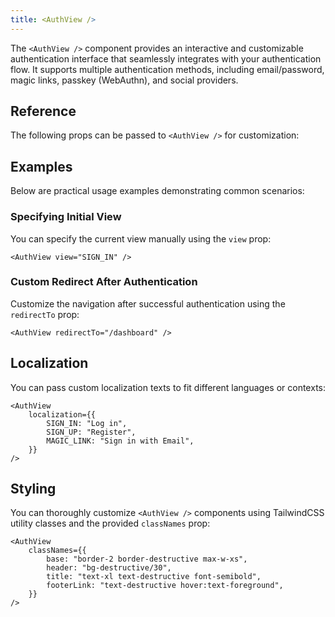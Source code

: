 ```yaml
---
title: <AuthView />
---
```


The `<AuthView />` component provides an interactive and customizable authentication interface that seamlessly integrates with your authentication flow. It supports multiple authentication methods, including email/password, magic links, passkey (WebAuthn), and social providers.

## Reference

The following props can be passed to `<AuthView />` for customization:

<AutoTypeTable path="../src/components/auth/auth-view.tsx" name="AuthViewProps" />

## Examples

Below are practical usage examples demonstrating common scenarios:

### Specifying Initial View

You can specify the current view manually using the `view` prop:

```tsx
<AuthView view="SIGN_IN" />
```

### Custom Redirect After Authentication

Customize the navigation after successful authentication using the `redirectTo` prop:

```tsx
<AuthView redirectTo="/dashboard" />
```

## Localization

You can pass custom localization texts to fit different languages or contexts:

```tsx
<AuthView
    localization={{
        SIGN_IN: "Log in",
        SIGN_UP: "Register",
        MAGIC_LINK: "Sign in with Email",
    }}
/>
```

## Styling

You can thoroughly customize `<AuthView />` components using TailwindCSS utility classes and the provided `classNames` prop:

```tsx
<AuthView
    classNames={{
        base: "border-2 border-destructive max-w-xs",
        header: "bg-destructive/30",
        title: "text-xl text-destructive font-semibold",
        footerLink: "text-destructive hover:text-foreground",
    }}
/>
```